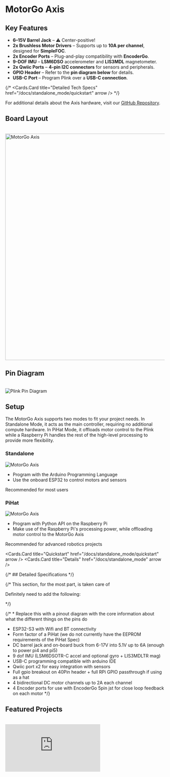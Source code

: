 


# MotorGo Axis


## Key Features

- **6–15V Barrel Jack** – ⚠️ Center-positive!
- **2x Brushless Motor Drivers** – Supports up to **10A per channel**, designed for **SimpleFOC**.
- **2x Encoder Ports** – Plug-and-play compatibility with **EncoderGo**.
- **9-DOF IMU** – **LSM6DSO** accelerometer and **LIS3MDL** magnetometer.
- **2x Qwiic Ports** – **4-pin I2C connectors** for sensors and peripherals.
- **GPIO Header** – Refer to the **pin diagram below** for details.
- **USB-C Port** – Program Plink over a **USB-C connection**.


{/* <Cards.Card
    title="Detailed Tech Specs"
    href="/docs/standalone_mode/quickstart"
    arrow
  /> */}

For additional details about the Axis hardware, visit our [GitHub Repository](https://github.com/Every-Flavor-Robotics/motorgo-axis-hardware).




## Board Layout
<br />


<div style={{ textAlign: 'center' }}>
  <img
    src="../assets/plink_layout.png"
    alt="MotorGo Axis"
    width="870"
    height="716"
  />
</div>



## Pin Diagram
<br />

<Image src="../assets/plink_pin_diagram.png" alt="Plink Pin Diagram" width={1720} height={946} />


## Setup
The MotorGo Axis supports two modes to fit your project needs. In Standalone Mode, it acts as the main controller, requiring no additional compute hardware. In PiHat Mode, it offloads motor control to the Plink while a Raspberry Pi handles the rest of the high-level processing to provide more flexibility.

<TwoColumns>

<Column>


### Standalone

<Image src="../assets/plink_rover.jpg" alt="MotorGo Axis" width={600} height={600} />



* Program with the Arduino Programming Language
* Use the onboard ESP32 to control motors and sensors


<Callout type="info" >
    Recommended for most users
</Callout>

</Column>

<Column>

### PiHat


<Image src="../assets/plink_rover.jpg" alt="MotorGo Axis" width={600} height={600} />

* Program with Python API on the Raspberry Pi
* Make use of the Raspberry Pi's processing power, while offloading motor control to the MotorGo Axis


<Callout type="info" >
    Recommended for advanced robotics projects

</Callout>

</Column>

</TwoColumns>

<TwoColumns>

<Column>

<Cards>

  <Cards.Card
    title="Quickstart"
    href="/docs/standalone_mode/quickstart"
    arrow
  />
  <Cards.Card
    title="Details"
    href="/docs/standalone_mode"
    arrow
  />

</Cards>

</Column>

<Column>

<Cards>
  <Cards.Card
    title="Quickstart"
    href="/docs/pihat_mode/quickstart"
    arrow
  />
  <Cards.Card
    title="Details"
    href="/docs/pihat_mode"
    arrow
  />

</Cards>

</Column>

</TwoColumns>


{/* ## Detailed Specifications */}


{/*
This section, for the most part, is taken care of

Definitely need to add the following:

*/}

{/* * Replace this with a pinout diagram with the core information about what the different things on the pins do
* ESP32-S3 with Wifi and BT connectivity
* Form factor of a PiHat (we do not currently have the EEPROM requirements of the PiHat Spec)
* DC barrel jack and on-board buck from 6-17V into 5.1V up to 6A (enough to power pi4 and pi5)
* 9 dof IMU (LSM6DSOTR-C accel and optional gyro + LIS3MDLTR mag)
* USB-C programming compatible with arduino IDE
* Qwiic port x2 for easy integration with sensors
* Full gpio breakout on 40Pin header + full RPi GPIO passthrough if using as a hat
* 4 bidirectional DC motor channels up to 2A each channel
* 4 Encoder ports for use with EncoderGo 5pin jst for close loop feedback on each motor */}

## Featured Projects

<br />

<div style={{ position: "relative", paddingBottom: "56.25%", height: 0, overflow: "hidden", maxWidth: "100%", background: "#000" }}>
  <iframe
    src="https://www.youtube.com/embed/iQhhutAanu0"
    frameBorder="0"
    allow="accelerometer; autoplay; clipboard-write; encrypted-media; gyroscope; picture-in-picture"
    allowFullScreen
    title="YouTube Video"
    style={{
      position: "absolute",
      top: 0,
      left: 0,
      width: "100%",
      height: "100%",
    }}
  />
</div>
